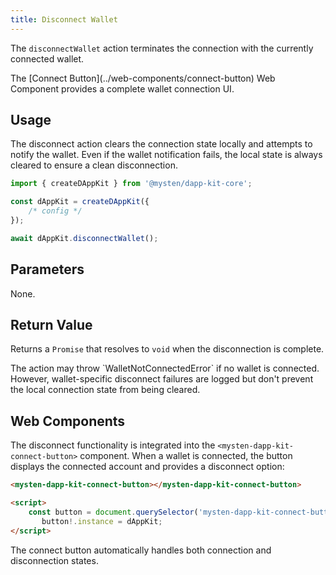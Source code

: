 ```yaml
---
title: Disconnect Wallet
---
```


The `disconnectWallet` action terminates the connection with the currently connected wallet.

<Callout>
	The [Connect Button](../web-components/connect-button) Web Component provides a complete wallet
	connection UI.
</Callout>

## Usage

<Callout>
	The disconnect action clears the connection state locally and attempts to notify the wallet. Even
	if the wallet notification fails, the local state is always cleared to ensure a clean
	disconnection.
</Callout>

```typescript
import { createDAppKit } from '@mysten/dapp-kit-core';

const dAppKit = createDAppKit({
	/* config */
});

await dAppKit.disconnectWallet();
```

## Parameters

None.

## Return Value

Returns a `Promise` that resolves to `void` when the disconnection is complete.

<Callout>
	The action may throw `WalletNotConnectedError` if no wallet is connected. However, wallet-specific
	disconnect failures are logged but don't prevent the local connection state from being cleared.
</Callout>

## Web Components

The disconnect functionality is integrated into the `<mysten-dapp-kit-connect-button>` component.
When a wallet is connected, the button displays the connected account and provides a disconnect
option:

```html
<mysten-dapp-kit-connect-button></mysten-dapp-kit-connect-button>

<script>
	const button = document.querySelector('mysten-dapp-kit-connect-button');
	   button!.instance = dAppKit;
</script>
```

The connect button automatically handles both connection and disconnection states.

